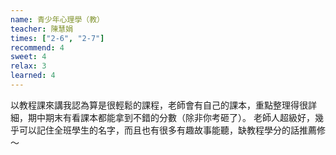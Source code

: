 ```yaml
---
name: 青少年心理學（教）
teacher: 陳慧娟
times: ["2-6", "2-7"]
recommend: 4
sweet: 4
relax: 3
learned: 4
---
```

以教程課來講我認為算是很輕鬆的課程，老師會有自己的課本，重點整理得很詳細，期中期末有看課本都能拿到不錯的分數（除非你考砸了）。
老師人超級好，幾乎可以記住全班學生的名字，而且也有很多有趣故事能聽，缺教程學分的話推薦修～